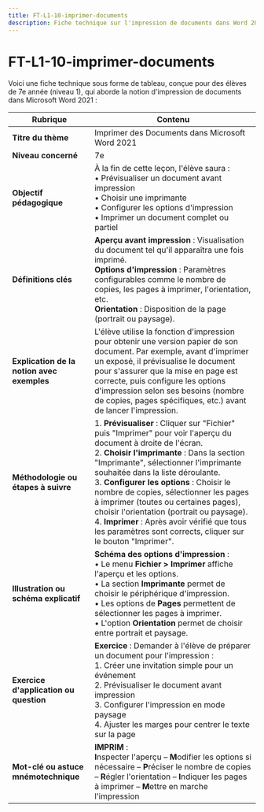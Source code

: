 ```yaml
---
title: FT-L1-10-imprimer-documents
description: Fiche technique sur l'impression de documents dans Word 2021
---
```


# FT-L1-10-imprimer-documents
Voici une fiche technique sous forme de tableau, conçue pour des élèves de 7e année (niveau 1), qui aborde la notion d'impression de documents dans Microsoft Word 2021 :

| **Rubrique**                                  | **Contenu**                                                                                                                                                                                                                                                                                                                                                                                                                        |
|-----------------------------------------------|-------------------------------------------------------------------------------------------------------------------------------------------------------------------------------------------------------------------------------------------------------------------------------------------------------------------------------------------------------------------------------------------------------------------------------------|
| **Titre du thème**                            | Imprimer des Documents dans Microsoft Word 2021                                                                                                                                                                                                                                                                                                                                                                                         |
| **Niveau concerné**                           | 7e                                                                                                                                                                                                                                                                                                                                                                                                                                  |
| **Objectif pédagogique**                      | À la fin de cette leçon, l'élève saura : <br/>• Prévisualiser un document avant impression <br/>• Choisir une imprimante <br/>• Configurer les options d'impression <br/>• Imprimer un document complet ou partiel                                                                                                                                                                                                                |
| **Définitions clés**                          | **Aperçu avant impression** : Visualisation du document tel qu'il apparaîtra une fois imprimé. <br/>**Options d'impression** : Paramètres configurables comme le nombre de copies, les pages à imprimer, l'orientation, etc. <br/>**Orientation** : Disposition de la page (portrait ou paysage).                                                                                                                                                                          |
| **Explication de la notion avec exemples**    | L'élève utilise la fonction d'impression pour obtenir une version papier de son document. Par exemple, avant d'imprimer un exposé, il prévisualise le document pour s'assurer que la mise en page est correcte, puis configure les options d'impression selon ses besoins (nombre de copies, pages spécifiques, etc.) avant de lancer l'impression.                                                                                                                       |
| **Méthodologie ou étapes à suivre**           | 1. **Prévisualiser** : Cliquer sur "Fichier" puis "Imprimer" pour voir l'aperçu du document à droite de l'écran.<br/>2. **Choisir l'imprimante** : Dans la section "Imprimante", sélectionner l'imprimante souhaitée dans la liste déroulante.<br/>3. **Configurer les options** : Choisir le nombre de copies, sélectionner les pages à imprimer (toutes ou certaines pages), choisir l'orientation (portrait ou paysage).<br/>4. **Imprimer** : Après avoir vérifié que tous les paramètres sont corrects, cliquer sur le bouton "Imprimer". |
| **Illustration ou schéma explicatif**         | **Schéma des options d'impression** : <br/>• Le menu **Fichier > Imprimer** affiche l'aperçu et les options. <br/>• La section **Imprimante** permet de choisir le périphérique d'impression. <br/>• Les options de **Pages** permettent de sélectionner les pages à imprimer. <br/>• L'option **Orientation** permet de choisir entre portrait et paysage.                                                                                   |
| **Exercice d'application ou question**        | **Exercice** : Demander à l'élève de préparer un document pour l'impression : <br/>1. Créer une invitation simple pour un événement <br/>2. Prévisualiser le document avant impression <br/>3. Configurer l'impression en mode paysage <br/>4. Ajuster les marges pour centrer le texte sur la page                                                                                                                    |
| **Mot-clé ou astuce mnémotechnique**          | **IMPRIM** : <br/>**I**nspecter l'aperçu – **M**odifier les options si nécessaire – **P**réciser le nombre de copies – **R**égler l'orientation – **I**ndiquer les pages à imprimer – **M**ettre en marche l'impression                                                                                                                                                                                                                                                                                                                           |
